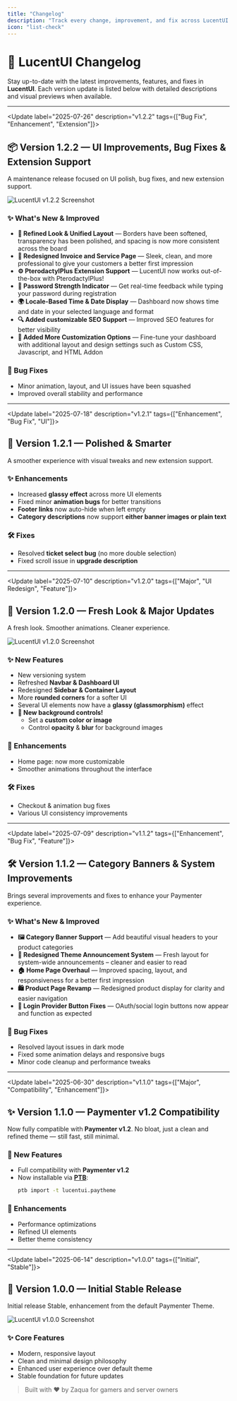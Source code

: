 ```yaml
---
title: "Changelog"
description: "Track every change, improvement, and fix across LucentUI versions."
icon: "list-check"
---
```


# 📝 LucentUI Changelog

Stay up-to-date with the latest improvements, features, and fixes in **LucentUI**. Each version update is listed below with detailed descriptions and visual previews when available.

---

<Update label="2025-07-26" description="v1.2.2" tags={["Bug Fix", "Enhancement", "Extension"]}>
## 📦 Version 1.2.2 — UI Improvements, Bug Fixes & Extension Support

A maintenance release focused on UI polish, bug fixes, and new extension support.

 <Frame>
    <img className="block" src="/images/lucentui122.png" alt="LucentUI v1.2.2 Screenshot" />
  </Frame>

### ✨ What's New & Improved

- **📲 Refined Look & Unified Layout** — Borders have been softened, transparency has been polished, and spacing is now more consistent across the board
- **🧾 Redesigned Invoice and Service Page** — Sleek, clean, and more professional to give your customers a better first impression
- **⚙️ PterodactylPlus Extension Support** — LucentUI now works out-of-the-box with PterodactylPlus!
- **🔐 Password Strength Indicator** — Get real-time feedback while typing your password during registration
- **🌍 Locale-Based Time & Date Display** — Dashboard now shows time and date in your selected language and format
- **🔍 Added customizable SEO Support** — Improved SEO features for better visibility
- **🔧 Added More Customization Options** — Fine-tune your dashboard with additional layout and design settings such as Custom CSS, Javascript, and HTML Addon

### 🐛 Bug Fixes

- Minor animation, layout, and UI issues have been squashed
- Improved overall stability and performance

</Update>

---

<Update label="2025-07-18" description="v1.2.1" tags={["Enhancement", "Bug Fix", "UI"]}>
## 🧊 Version 1.2.1 — Polished & Smarter

A smoother experience with visual tweaks and new extension support.

### ✨ Enhancements

- Increased **glassy effect** across more UI elements
- Fixed minor **animation bugs** for better transitions
- **Footer links** now auto-hide when left empty
- **Category descriptions** now support **either banner images or plain text**

### 🛠 Fixes

- Resolved **ticket select bug** (no more double selection)
- Fixed scroll issue in **upgrade description**

</Update>

---

<Update label="2025-07-10" description="v1.2.0" tags={["Major", "UI Redesign", "Feature"]}>
## 📢 Version 1.2.0 — Fresh Look & Major Updates

A fresh look. Smoother animations. Cleaner experience.

 <Frame>
    <img className="block" src="/images/lucentui120.png" alt="LucentUI v1.2.0 Screenshot" />
  </Frame>

### ✨ New Features

- New versioning system
- Refreshed **Navbar & Dashboard UI**
- Redesigned **Sidebar & Container Layout**
- More **rounded corners** for a softer UI
- Several UI elements now have a **glassy (glassmorphism)** effect
- **🔧 New background controls!**
  - Set a **custom color or image**
  - Control **opacity** & **blur** for background images

### 💄 Enhancements

- Home page: now more customizable
- Smoother animations throughout the interface

### 🛠 Fixes

- Checkout & animation bug fixes
- Various UI consistency improvements

</Update>

---

<Update label="2025-07-09" description="v1.1.2" tags={["Enhancement", "Bug Fix", "Feature"]}>
## 🛠️ Version 1.1.2 — Category Banners & System Improvements

Brings several improvements and fixes to enhance your Paymenter experience.

### ✨ What's New & Improved

- **🖼️ Category Banner Support** — Add beautiful visual headers to your product categories
- **💬 Redesigned Theme Announcement System** — Fresh layout for system-wide announcements – cleaner and easier to read
- **🏠 Home Page Overhaul** — Improved spacing, layout, and responsiveness for a better first impression
- **🛍️ Product Page Revamp** — Redesigned product display for clarity and easier navigation
- **🔐 Login Provider Button Fixes** — OAuth/social login buttons now appear and function as expected

### 🐛 Bug Fixes

- Resolved layout issues in dark mode
- Fixed some animation delays and responsive bugs
- Minor code cleanup and performance tweaks

</Update>

---

<Update label="2025-06-30" description="v1.1.0" tags={["Major", "Compatibility", "Enhancement"]}>
## ✨ Version 1.1.0 — Paymenter v1.2 Compatibility

Now fully compatible with **Paymenter v1.2**. No bloat, just a clean and refined theme — still fast, still minimal.

### 🎉 New Features

- Full compatibility with **Paymenter v1.2**
- Now installable via **[PTB](https://github.com/QKing-Official/PTB)**:
  ```bash
  ptb import -t lucentui.paytheme  
  ```

### 💄 Enhancements

- Performance optimizations
- Refined UI elements
- Better theme consistency

</Update>

---

<Update label="2025-06-14" description="v1.0.0" tags={["Initial", "Stable"]}>
## 🎉 Version 1.0.0 — Initial Stable Release

Initial release Stable, enhancement from the default Paymenter Theme.

 <Frame>
    <img className="block" src="/images/lucentui100.png" alt="LucentUI v1.0.0 Screenshot" />
  </Frame>

### ✨ Core Features

- Modern, responsive layout
- Clean and minimal design philosophy
- Enhanced user experience over default theme
- Stable foundation for future updates

> Built with ❤️ by Zaqua for gamers and server owners

</Update>